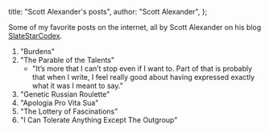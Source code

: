   title: "Scott Alexander's posts",
  author: "Scott Alexander",
};

Some of my favorite posts on the internet, all by Scott Alexander on his blog
[SlateStarCodex](https://slatestarcodex.com/).

1. "Burdens"
2. "The Parable of the Talents"
   - "It’s more that I can’t stop even if I want to. Part of that is probably
     that when I write, I feel really good about having expressed exactly what
     it was I meant to say."
3. "Genetic Russian Roulette"
4. "Apologia Pro Vita Sua"
5. "The Lottery of Fascinations"
6. "I Can Tolerate Anything Except The Outgroup"
